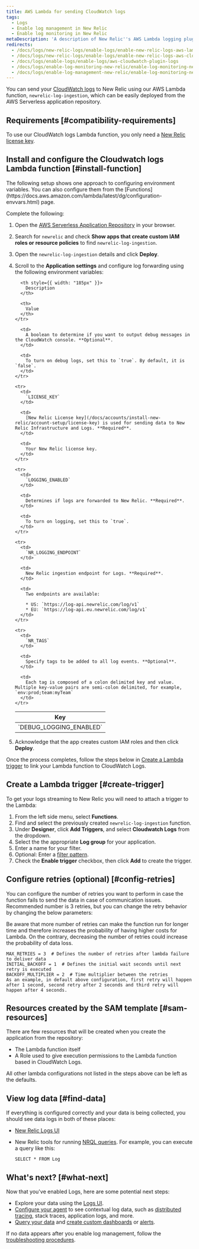 ```yaml
---
title: AWS Lambda for sending CloudWatch logs
tags:
  - Logs
  - Enable log management in New Relic
  - Enable log monitoring in New Relic
metaDescription: 'A description of New Relic''s AWS Lambda logging plugin, and how to enable it and configure it.'
redirects:
  - /docs/logs/new-relic-logs/enable-logs/enable-new-relic-logs-aws-lambda
  - /docs/logs/new-relic-logs/enable-logs/enable-new-relic-logs-aws-cloudwatch
  - /docs/logs/enable-logs/enable-logs/aws-cloudwatch-plugin-logs
  - /docs/logs/enable-log-monitoring-new-relic/enable-log-monitoring-new-relic/aws-lambda-sending-cloudwatch-logs
  - /docs/logs/enable-log-management-new-relic/enable-log-monitoring-new-relic/aws-lambda-sending-cloudwatch-logs
---
```


You can send your [CloudWatch logs](https://docs.aws.amazon.com/AmazonCloudWatch/latest/logs/WhatIsCloudWatchLogs.html) to New Relic using our AWS Lambda function, `newrelic-log-ingestion`, which can be easily deployed from the AWS Serverless application repository.

## Requirements [#compatibility-requirements]

To use our CloudWatch logs Lambda function, you only need a [New Relic license key](/docs/accounts/install-new-relic/account-setup/license-key).

## Install and configure the Cloudwatch logs Lambda function [#install-function]

<Callout variant="tip">
  The following setup shows one approach to configuring environment variables. You can also configure them from the [Functions](https://docs.aws.amazon.com/lambda/latest/dg/configuration-envvars.html) page.
</Callout>

Complete the following:

1. Open the [AWS Serverless Application Repository](https://serverlessrepo.aws.amazon.com/applications "Link opens in a new window.") in your browser.
2. Search for `newrelic` and check **Show apps that create custom IAM roles or resource policies** to find `newrelic-log-ingestion`.
3. Open the `newrelic-log-ingestion` details and click **Deploy**.
4. Scroll to the **Application settings** and configure log forwarding using the following environment variables:

   <table>
     <thead>
       <tr>
         <th style={{ width: "200px" }}>
           Key
         </th>

         <th style={{ width: "185px" }}>
           Description
         </th>

         <th>
           Value
         </th>
       </tr>
     </thead>

     <tbody>
       <tr>
         <td>
           `DEBUG_LOGGING_ENABLED`
         </td>

         <td>
           A boolean to determine if you want to output debug messages in the CloudWatch console. **Optional**.
         </td>

         <td>
           To turn on debug logs, set this to `true`. By default, it is `false`.
         </td>
       </tr>
       
       <tr>
         <td>
           `LICENSE_KEY`
         </td>

         <td>
           [New Relic License key](/docs/accounts/install-new-relic/account-setup/license-key) is used for sending data to New Relic Infrastructure and Logs. **Required**.
         </td>

         <td>
           Your New Relic license key.
         </td>
       </tr>

       <tr>
         <td>
           `LOGGING_ENABLED`
         </td>

         <td>
           Determines if logs are forwarded to New Relic. **Required**.
         </td>

         <td>
           To turn on logging, set this to `true`.
         </td>
       </tr>

       <tr>
         <td>
           `NR_LOGGING_ENDPOINT`
         </td>

         <td>
           New Relic ingestion endpoint for Logs. **Required**.
         </td>

         <td>
           Two endpoints are available:

           * US: `https://log-api.newrelic.com/log/v1`
           * EU: `https://log-api.eu.newrelic.com/log/v1`
         </td>
       </tr>

       <tr>
         <td>
           `NR_TAGS`
         </td>

         <td>
           Specify tags to be added to all log events. **Optional**.
         </td>

         <td>
           Each tag is composed of a colon delimited key and value. Multiple key-value pairs are semi-colon delimited, for example, `env:prod;team:myTeam`
         </td>
       </tr>
     </tbody>
   </table>
5. Acknowledge that the app creates custom IAM roles and then click **Deploy**.

Once the process completes, follow the steps below in [Create a Lambda trigger](#create-trigger) to link your Lambda function to CloudWatch Logs.

## Create a Lambda trigger [#create-trigger]

To get your logs streaming to New Relic you will need to attach a trigger to the Lambda:

1. From the left side menu, select **Functions**.
2. Find and select the previously created `newrelic-log-ingestion` function.
3. Under **Designer**, click **Add Triggers**, and select **Cloudwatch Logs** from the dropdown.
4. Select the the appropriate **Log group** for your application.
5. Enter a name for your filter.
6. Optional: Enter a [filter pattern](https://docs.aws.amazon.com/AmazonCloudWatch/latest/logs/FilterAndPatternSyntax.html).
7. Check the **Enable trigger** checkbox, then click **Add** to create the trigger.

## Configure retries (optional) [#config-retries]

You can configure the number of retries you want to perform in case the function fails to send the data in case of communication issues. Recommended number is 3 retries, but you can change the retry behavior by changing the below parameters:

<Callout variant="tip">
  Be aware that more number of retries can make the function run for longer time and therefore increases the probability of having higher costs for Lambda. On the contrary, decreasing the number of retries could increase the probability of data loss.
</Callout>

```
MAX_RETRIES = 3  # Defines the number of retries after lambda failure to deliver data
INITIAL_BACKOFF = 1  # Defines the initial wait seconds until next retry is executed
BACKOFF_MULTIPLIER = 2  # Time multiplier between the retries
As an example, in default above configuration, first retry will happen after 1 second, second retry after 2 seconds and third retry will happen after 4 seconds.
```

## Resources created by the SAM template [#sam-resources]

There are few resources that will be created when you create the application from the repository:

* The Lambda function itself
* A Role used to give execution permissions to the Lambda function based in CloudWatch Logs.

All other lambda configurations not listed in the steps above can be left as the defaults.

## View log data [#find-data]

If everything is configured correctly and your data is being collected, you should see data logs in both of these places:

* [New Relic Logs UI](https://one.newrelic.com/launcher/logger.log-launcher)
* New Relic tools for running [NRQL queries](/docs/query-data/nrql-new-relic-query-language/getting-started/introduction-nrql). For example, you can execute a query like this:

  ```
  SELECT * FROM Log
  ```

## What's next? [#what-next]

Now that you've enabled Logs, here are some potential next steps:

* Explore your data using the [Logs UI](/docs/explore-your-data-new-relic-logs-ui).
* [Configure your agent](/docs/logs/new-relic-logs/enable-logs-context/enable-logs-context-apm-agents) to see contextual log data, such as [distributed tracing](/docs/understand-dependencies/distributed-tracing/get-started/introduction-distributed-tracing), stack traces, application logs, and more.
* [Query your data](/docs/using-new-relic/data/understand-data/query-new-relic-data) and [create custom dashboards](/docs/dashboards/new-relic-one-dashboards/get-started/introduction-new-relic-one-dashboards) or [alerts](/docs/alerts/new-relic-alerts/configuring-alert-policies/create-edit-or-find-alert-policy).

If no data appears after you enable log management, follow the [troubleshooting procedures](/docs/logs/new-relic-logs/troubleshooting/no-data-appears-logs).
